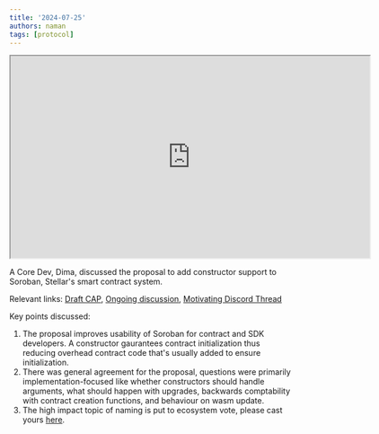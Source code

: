 ```yaml
---
title: '2024-07-25'
authors: naman
tags: [protocol]
---
```



<iframe
  src="https://drive.google.com/file/d/1ScrEdoscrVQX_PzaMBCHavycg8dLpaIx/preview"
  width="640"
  height="360"
  allow="autoplay"
></iframe>

A Core Dev, Dima, discussed the proposal to add constructor support to Soroban, Stellar's smart contract system. 

Relevant links: [Draft CAP](https://github.com/stellar/stellar-protocol/blob/50dde0611440d6dc562a33462e6ba5f1504b2753/core/cap-0058.md), 
[Ongoing discussion](https://github.com/stellar/stellar-protocol/discussions/1501), 
[Motivating Discord Thread](https://discord.com/channels/897514728459468821/1067534037310255225)


Key points discussed:
1. The proposal improves usability of Soroban for contract and SDK developers. A constructor gaurantees contract initialization thus reducing overhead contract code that's usually added to ensure initialization.
2. There was general agreement for the proposal, questions were primarily implementation-focused like whether constructors should handle arguments, what should happen with upgrades, backwards comptability with contract creation functions, and behaviour on wasm update.
5. The high impact topic of naming is put to ecosystem vote, please cast yours [here](https://github.com/stellar/stellar-protocol/discussions/1507).


